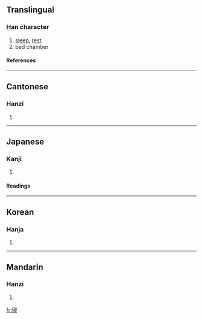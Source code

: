 {{see|寢}}

==Translingual==
===Han character===
{{Han char|rn=40|rad=宀|as=10|sn=13|four=|canj=十中一水 (JLME)}}
# [[sleep]], [[rest]]
# bed chamber
====References====
{{Han ref|kx=0290.121|dkj=07278|dj=0574.160|hdz=20946.070|uh=5BDD|ud=23517}}
----
==Cantonese==
===Hanzi===
{{yue-hanzi|jyut=|y=cham2}}
# {{defn|Cantonese}}
----
==Japanese==
===Kanji===
{{ja-kanji|grade=c|rs=宀10}}
# {{defn|Japanese}} 
====Readings====
{{ja-readings|on=[[しん]] (shin)|kun=[[ねる]] (neru), [[みたまや]] (mitamaya), [[やめる]] (yameru)}}
----
==Korean==
===Hanja===
{{ko-hanja|hangeul=침|rv=chim|mr=ch'im}}
# {{defn|Korean}}
----
==Mandarin==
===Hanzi===
{{cmn-hanzi|tra=寢|pin=[[lóu]] ([[lou2]]), [[qǐn]] ([[qin3]])|wg=lou<sup>2</sup>, ch'in<sup>3</sup>}}
# {{defn|Mandarin}}

[[fr:寝]]